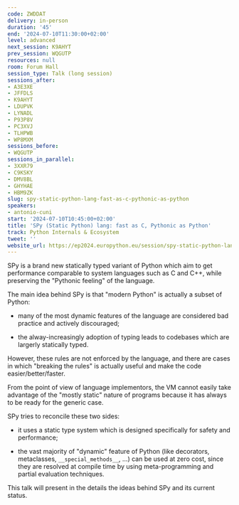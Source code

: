 ```yaml
---
code: ZWDDAT
delivery: in-person
duration: '45'
end: '2024-07-10T11:30:00+02:00'
level: advanced
next_session: K9AHYT
prev_session: WQGUTP
resources: null
room: Forum Hall
session_type: Talk (long session)
sessions_after:
- A3E3XE
- JFFDLS
- K9AHYT
- LDUPVK
- LYNADL
- P93P8V
- PC3XVJ
- TLHPWB
- WP8MXM
sessions_before:
- WQGUTP
sessions_in_parallel:
- 3XXR79
- C9KSKY
- DMV8BL
- GHYHAE
- HBM9ZK
slug: spy-static-python-lang-fast-as-c-pythonic-as-python
speakers:
- antonio-cuni
start: '2024-07-10T10:45:00+02:00'
title: 'SPy (Static Python) lang: fast as C, Pythonic as Python'
track: Python Internals & Ecosystem
tweet: ''
website_url: https://ep2024.europython.eu/session/spy-static-python-lang-fast-as-c-pythonic-as-python
---
```


SPy is a brand new statically typed variant of Python which aim to get performance comparable to system languages such as C and C++, while preserving the "Pythonic feeling" of the language.

The main idea behind SPy is that "modern Python" is actually a subset of Python:

  - many of the most dynamic features of the language are considered bad practice and actively discouraged;

  - the alway-increasingly adoption of typing leads to codebases which are largerly statically typed.

However, these rules are not enforced by the language, and there are cases in which "breaking the rules" is actually useful and make the code easier/better/faster.

From the point of view of language implementors, the VM cannot easily take advantage of the "mostly static" nature of programs because it has always to be ready for the generic case.

SPy tries to reconcile these two sides:

  - it uses a static type system which is designed specifically for safety and performance;

  - the vast majority of "dynamic" feature of Python (like decorators, metaclasses, `__special_methods__`, ...) can be used at zero cost, since they are resolved at compile time by using meta-programming and partial evaluation techniques.

This talk will present in the details the ideas behind SPy and its current status.
